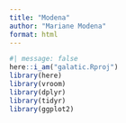 ```yaml
---
title: "Modena"
author: "Mariane Modena"
format: html
---
```


```r
#| message: false
here::i_am("galatic.Rproj")
library(here)
library(vroom)
library(dplyr)
library(tidyr)
library(ggplot2)
```

